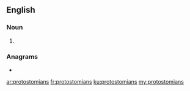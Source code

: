 ==English==

===Noun===
{{head|en|noun plural form}}

# {{plural of|protostomian|lang=en}}

===Anagrams===
* {{l|en|somatotropins}}

[[ar:protostomians]]
[[fr:protostomians]]
[[ku:protostomians]]
[[my:protostomians]]